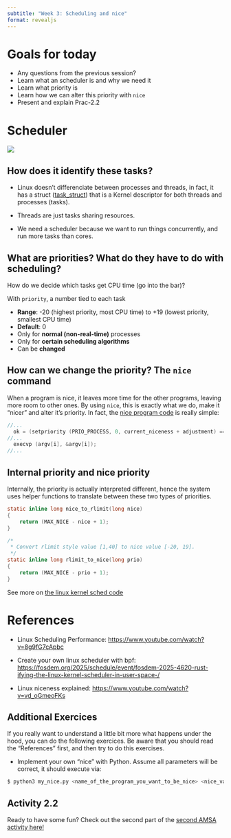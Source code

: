 ```yaml
---
subtitle: "Week 3: Scheduling and nice"
format: revealjs
---
```


# Goals for today

-   Any questions from the previous session?
-   Learn what an scheduler is and why we need it
-   Learn what priority is
-   Learn how we can alter this priority with `nice`
-   Present and explain Prac-2.2

# Scheduler

![](figures/week-3/paste-1.png){fig-align="center"}

## How does it identify these tasks?

-   Linux doesn't differenciate between processes and threads, in fact, it has a struct ([task_struct](https://elixir.bootlin.com/linux/v6.16.4/source/include/linux/sched.h#L812)) that is a Kernel descriptor for both threads and processes (tasks).

-   Threads are just tasks sharing resources.

-   We need a scheduler because we want to run things concurrently, and run more tasks than cores.

## What are priorities? What do they have to do with scheduling? {.smaller}

How do we decide which tasks get CPU time (go into the bar)?

With `priority`, a number tied to each task

-   **Range**: -20 (highest priority, most CPU time) to +19 (lowest priority, smallest CPU time)
-   **Default**: 0
-   Only for **normal (non-real-time)** processes
-   Only for **certain scheduling algorithms**
-   Can be **changed**

## How can we change the priority? The `nice` command

When a program is nice, it leaves more time for the other programs, leaving more room to other ones. By using `nice`, this is exactly what we do, make it "nicer" and alter it's priority. In fact, the [nice program code](https://github.com/coreutils/coreutils/blob/master/src/nice.c#L44) is really simple:

``` c
//...
  ok = (setpriority (PRIO_PROCESS, 0, current_niceness + adjustment) == 0); // Syscall to setpriority
//...
  execvp (argv[i], &argv[i]);
//...
```

## Internal priority and nice priority

Internally, the priority is actually interpreted different, hence the system uses helper functions to translate between these two types of priorities.

``` c
static inline long nice_to_rlimit(long nice)
{
    return (MAX_NICE - nice + 1);
}

/*
 * Convert rlimit style value [1,40] to nice value [-20, 19].
 */
static inline long rlimit_to_nice(long prio)
{
    return (MAX_NICE - prio + 1);
}
```

See more on [the linux kernel sched code](https://elixir.bootlin.com/linux/v6.16.4/source/include/linux/sched/prio.h#L28)

# References {.smaller}

-   Linux Scheduling Performance: <https://www.youtube.com/watch?v=8g9fG7cApbc>

-   Create your own linux scheduler with bpf: <https://fosdem.org/2025/schedule/event/fosdem-2025-4620-rust-ifying-the-linux-kernel-scheduler-in-user-space-/>

-   Linux niceness explained: <https://www.youtube.com/watch?v=vd_oGmeoFKs>

## Additional Exercices {.smaller #extra}

::: fragment
If you really want to understand a little bit more what happens under the hood, you can do the following exercices. Be aware that you should read the "References" first, and then try to do this exercises.
:::

-   Implement your own "nice" with Python. Assume all parameters will be correct, it should execute via:

::: {.fragment}
``` bash
$ python3 my_nice.py <name_of_the_program_you_want_to_be_nice> <nice_value>
```
:::

## Activity 2.2 {.smaller}

Ready to have some fun? Check out the second part of the [second AMSA activity here!](/activities/act-2.qmd)
